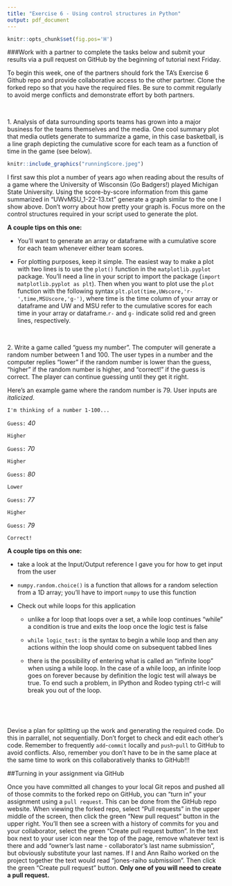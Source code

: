 ```yaml
---
title: "Exercise 6 - Using control structures in Python"
output: pdf_document
---
```


```r
knitr::opts_chunk$set(fig.pos='H')
```

\pagenumbering{gobble}

###Work with a partner to complete the tasks below and submit your results via a pull request on GitHub by the beginning of tutorial next Friday.

To begin this week, one of the partners should fork the TA's Exercise 6 Github repo and provide collaborative access to the other partner. Clone the forked repo so that you have the required files. Be sure to commit regularly to avoid merge conflicts and demonstrate effort by both partners.

&nbsp;

1\. Analysis of data surrounding sports teams has grown into a major business for the teams themselves and the media. One cool summary plot that media outlets generate to summarize a game, in this case basketball, is a line graph depicting the cumulative score for each team as a function of time in the game (see below). 

```r
knitr::include_graphics("runningScore.jpeg")
```

I first saw this plot a number of years ago when reading about the results of a game where the University of Wisconsin (Go Badgers!) played Michigan State University. Using the score-by-score information from this game summarized in "UWvMSU_1-22-13.txt" generate a graph similar to the one I show above. Don't worry about how pretty your graph is. Focus more on the control structures required in your script used to generate the plot.

**A couple tips on this one:**

  - You'll want to generate an array or dataframe with a cumulative score for each team whenever either team scores.
  
  - For plotting purposes, keep it simple. The easiest way to make a plot with two lines is to use the `plot()` function in the `matplotlib.pyplot` package. You'll need a line in your script to import the package (`import matplotlib.pyplot as plt`). Then when you want to plot use the `plot` function with the following syntax `plt.plot(time,UWscore,'r-',time,MSUscore,'g-')`, where time is the time column of your array or dataframe and UW and MSU refer to the cumulative scores for each time in your array or dataframe.`r-` and `g-` indicate solid red and green lines, respectively.

&nbsp;

2\. Write a game called "guess my number". The computer will generate a random number between 1 and 100. The user types in a number and the computer replies "lower" if the random number is lower than the guess, "higher" if the random number is higher, and "correct!" if the guess is correct. The player can continue guessing until they get it right.

Here's an example game where the random number is 79. User inputs are *italicized*.

`I'm thinking of a number 1-100...`

`Guess:` *40*

`Higher`

`Guess:` *70*

`Higher`

`Guess:` *80*

`Lower`

`Guess:` *77*

`Higher`

`Guess:` *79*

`Correct!`

**A couple tips on this one:**

  - take a look at the Input/Output reference I gave you for how to get input from the user
  
  - `numpy.random.choice()` is a function that allows for a random selection from a 1D array; you'll have to import `numpy` to use this function
  
  - Check out while loops for this application
    
    + unlike a for loop that loops over a set, a while loop continues "while" a condition is true and exits the loop once the logic test is false
    
    + `while logic_test:` is the syntax to begin a while loop and then any actions within the loop should come on subsequent tabbed lines
    
    + there is the possibility of entering what is called an "infinite loop" when using a while loop. In the case of a while loop, an infinite loop goes on forever because by definition the logic test will always be true. To end such a problem, in IPython and Rodeo typing ctrl-c will break you out of the loop.

&nbsp;

&nbsp;

Devise a plan for splitting up the work and generating the required code. Do this in parrallel, not sequentially. Don't forget to check and edit each other's code. Remember to frequently `add`-`commit` locally and `push`-`pull` to GitHub to avoid conflicts. Also, remember you don't have to be in the same place at the same time to work on this collaboratively thanks to GitHub!!!

##Turning in your assignment via GitHub

Once you have committed all changes to your local Git repos and pushed all of those commits to the forked repo on GitHub, you can "turn in" your assignment using a `pull request`. This can be done from the GitHub repo website. When viewing the forked repo, select "Pull requests" in the upper middle of the screen, then click the green "New pull request" button in the upper right. You'll then see a screen with a history of commits for you and your collaborator, select the green "Create pull request button". In the text box next to your user icon near the top of the page, remove whatever text is there and add "owner's last name - collaborator's last name submission", but obviously substitute your last names. If I and Ann Raiho worked on the project together the text would read "jones-raiho submission". Then click the green "Create pull request" button. **Only one of you will need to create a pull request.**